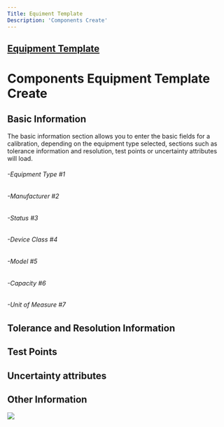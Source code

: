 ```yaml
---
Title: Equiment Template
Description: 'Components Create'
---
```

 
##  <a href="Equipment Template.mdx">Equipment Template</a> 
# Components Equipment Template Create

##  Basic Information

The basic information section allows you to enter the basic fields for a calibration, depending on the equipment type selected, sections such as tolerance information and resolution, test points or uncertainty attributes will load.
###### -Equipment Type #1
###### -Manufacturer #2
###### -Status #3
###### -Device Class #4
###### -Model #5
###### -Capacity #6
###### -Unit of Measure #7

##  Tolerance and Resolution Information

##	Test Points

##	Uncertainty attributes

##	Other Information

<img  src="/images/equipment-template/Components/components-create-equipment-template.png">
